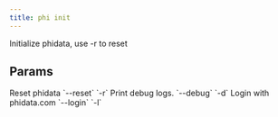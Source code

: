```yaml
---
title: phi init
---
```


Initialize phidata, use -r to reset

## Params

<ResponseField name="reset" type="bool">
 Reset phidata `--reset` `-r`
</ResponseField>
<ResponseField name="print_debug_log" type="bool">
 Print debug logs. `--debug` `-d`
</ResponseField>
<ResponseField name="login" type="bool">
 Login with phidata.com `--login` `-l`
</ResponseField>